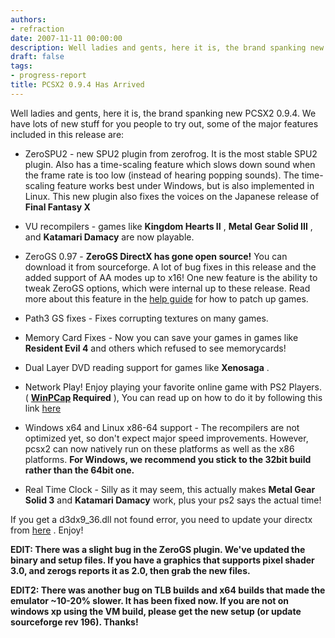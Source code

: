 ```yaml
---
authors:
- refraction
date: 2007-11-11 00:00:00
description: Well ladies and gents, here it is, the brand spanking new PCSX2 0.9.4
draft: false
tags:
- progress-report
title: PCSX2 0.9.4 Has Arrived
---
```


Well ladies and gents, here it is, the brand spanking new PCSX2 0.9.4.
We have lots of new stuff for you people to try out, some of the major
features included in this release are:

<!-- truncate -->

- ZeroSPU2 - new SPU2 plugin from zerofrog. It is the most stable SPU2
plugin. Also has a time-scaling feature which slows down sound when the
frame rate is too low (instead of hearing popping sounds). The
time-scaling feature works best under Windows, but is also implemented
in Linux. This new plugin also fixes the voices on the Japanese release
of **Final Fantasy X**

- VU recompilers - games like **Kingdom Hearts II** , **Metal Gear Solid
III** , and **Katamari Damacy** are now playable.

- ZeroGS 0.97 - **ZeroGS DirectX has gone open source!** You can
download it from sourceforge. A lot of bug fixes in this release and the
added support of AA modes up to x16! One new feature is the ability to
tweak ZeroGS options, which were internal up to these release. Read more
about this feature in the [help
guide](/config-guide/official-english-pcsx2-configuration-guide.html)
for how to patch up games.

- Path3 GS fixes - Fixes corrupting textures on many games.

- Memory Card Fixes - Now you can save your games in games like
**Resident Evil 4** and others which refused to see memorycards!

- Dual Layer DVD reading support for games like **Xenosaga** .

- Network Play! Enjoy playing your favorite online game with PS2
Players. ( **[WinPCap](http://www.winpcap.org/install/default.htm)
Required** ), You can read up on how to do it by following this link
[here](http://forums.pcsx2.net/Thread-How-To-Play-Online-Guide)

- Windows x64 and Linux x86-64 support - The recompilers are not
optimized yet, so don't expect major speed improvements. However, pcsx2
can now natively run on these platforms as well as the x86 platforms.
**For Windows, we recommend you stick to the 32bit build rather than the
64bit one.**

- Real Time Clock - Silly as it may seem, this actually makes **Metal
Gear Solid 3** and **Katamari Damacy** work, plus your ps2 says the
actual time!

If you get a d3dx9_36.dll not found error, you need to update your
directx from
[here](http://www.microsoft.com/en-us/download/details.aspx?id=35) .
Enjoy!

**EDIT: There was a slight bug in the ZeroGS plugin. We've updated the
binary and setup files. If you have a graphics that supports pixel
shader 3.0, and zerogs reports it as 2.0, then grab the new files.**

**EDIT2: There was another bug on TLB builds and x64 builds that made
the emulator ~10-20% slower. It has been fixed now. If you are not on
windows xp using the VM build, please get the new setup (or update
sourceforge rev 196). Thanks!**